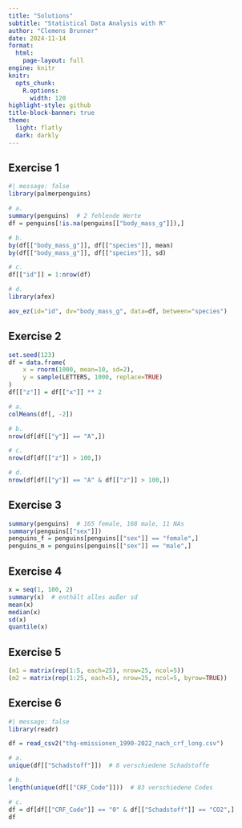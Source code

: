 ```yaml
---
title: "Solutions"
subtitle: "Statistical Data Analysis with R"
author: "Clemens Brunner"
date: 2024-11-14
format:
  html:
    page-layout: full
engine: knitr
knitr:
  opts_chunk: 
    R.options:
      width: 120
highlight-style: github
title-block-banner: true
theme:
  light: flatly
  dark: darkly
---
```


## Exercise 1

```r
#| message: false
library(palmerpenguins)

# a.
summary(penguins)  # 2 fehlende Werte
df = penguins[!is.na(penguins[["body_mass_g"]]),]

# b.
by(df[["body_mass_g"]], df[["species"]], mean)
by(df[["body_mass_g"]], df[["species"]], sd)

# c.
df[["id"]] = 1:nrow(df)

# d.
library(afex)

aov_ez(id="id", dv="body_mass_g", data=df, between="species")
```


## Exercise 2

```r
set.seed(123)
df = data.frame(
    x = rnorm(1000, mean=10, sd=2),
    y = sample(LETTERS, 1000, replace=TRUE)
)
df[["z"]] = df[["x"]] ** 2

# a.
colMeans(df[, -2])

# b.
nrow(df[df[["y"]] == "A",])

# c.
nrow(df[df[["z"]] > 100,])

# d.
nrow(df[df[["y"]] == "A" & df[["z"]] > 100,])
```


## Exercise 3

```r
summary(penguins)  # 165 female, 168 male, 11 NAs
summary(penguins[["sex"]])
penguins_f = penguins[penguins[["sex"]] == "female",]
penguins_m = penguins[penguins[["sex"]] == "male",]
```


## Exercise 4

```r
x = seq(1, 100, 2)
summary(x)  # enthält alles außer sd
mean(x)
median(x)
sd(x)
quantile(x)
```


## Exercise 5

```r
(m1 = matrix(rep(1:5, each=25), nrow=25, ncol=5))
(m2 = matrix(rep(1:25, each=5), nrow=25, ncol=5, byrow=TRUE))
```


## Exercise 6

```r
#| message: false
library(readr)

df = read_csv2("thg-emissionen_1990-2022_nach_crf_long.csv")

# a.
unique(df[["Schadstoff"]])  # 8 verschiedene Schadstoffe

# b.
length(unique(df[["CRF_Code"]]))  # 83 verschiedene Codes

# c.
df = df[df[["CRF_Code"]] == "0" & df[["Schadstoff"]] == "CO2",]
df
```
